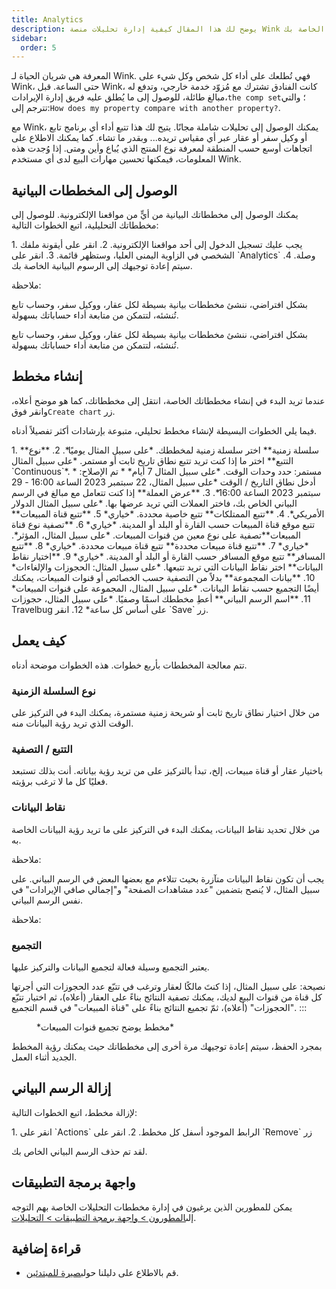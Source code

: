 ```yaml
---
title: Analytics
description: يوضح لك هذا المقال كيفية إدارة تحليلات منصة Wink الخاصة بك.
sidebar:
  order: 5
---
```


المعرفة هي شريان الحياة لـ Wink. فهي تُطلعك على أداء كل شخص وكل شيء على Wink، حتى الساعة. قبل Wink، كانت الفنادق تشترك مع مُزوّد خدمة خارجي، وتدفع له مبالغ طائلة، للوصول إلى ما يُطلق عليه فريق إدارة الإيرادات،`the comp set`؛ والتي تترجم إلى:`How does my property compare with another property?`.

مع Wink، يمكنك الوصول إلى تحليلات شاملة مجانًا. يتيح لك هذا تتبع أداء أي برنامج تابع أو وكيل سفر أو عقار عبر أي مقياس تريده... وبقدر ما تشاء. كما يمكنك الاطلاع على اتجاهات أوسع حسب المنطقة لمعرفة نوع المنتج الذي يُباع وأين ومتى. إذا وُجدت هذه المعلومات، فيمكنها تحسين مهارات البيع لدى أي مستخدم Wink.

## الوصول إلى المخططات البيانية

يمكنك الوصول إلى مخططاتك البيانية من أيٍّ من مواقعنا الإلكترونية. للوصول إلى مخططاتك التحليلية، اتبع الخطوات التالية:

<Steps>
  1. يجب عليك تسجيل الدخول إلى أحد مواقعنا الإلكترونية.
  2. انقر على أيقونة ملفك الشخصي في الزاوية اليمنى العليا، وستظهر قائمة.
  3. انقر على `Analytics` وصلة.
  4. سيتم إعادة توجيهك إلى الرسوم البيانية الخاصة بك.
</Steps>


ملاحظة:

بشكل افتراضي، ننشئ مخططات بيانية بسيطة لكل عقار، ووكيل سفر، وحساب تابع تُنشئه، لتتمكن من متابعة أداء حساباتك بسهولة.


بشكل افتراضي، ننشئ مخططات بيانية بسيطة لكل عقار، ووكيل سفر، وحساب تابع تُنشئه، لتتمكن من متابعة أداء حساباتك بسهولة.

## إنشاء مخطط

عندما تريد البدء في إنشاء مخططاتك الخاصة، انتقل إلى مخططاتك، كما هو موضح أعلاه، وانقر فوق`Create chart` زر.

فيما يلي الخطوات البسيطة لإنشاء مخطط تحليلي، متبوعة بإرشادات أكثر تفصيلاً أدناه.

<Steps>
  1. **سلسلة زمنية** اختر سلسلة زمنية لمخططك. *على سبيل المثال يوميًا*.
  2. **نوع التتبع** اختر ما إذا كنت تريد تتبع نطاق تاريخ ثابت أو مستمر. *على سبيل المثال `Continuous`*.
     * مستمر: حدد وحدات الوقت. *على سبيل المثال 7 أيام*
     * تم الإصلاح: أدخل نطاق التاريخ / الوقت *على سبيل المثال، 22 سبتمبر 2023 الساعة 16:00 - 29 سبتمبر 2023 الساعة 16:00*.
  3. **عرض العملة** إذا كنت تتعامل مع مبالغ في الرسم البياني الخاص بك، فاختر العملات التي تريد عرضها بها. *على سبيل المثال الدولار الأمريكي*.
  4. **تتبع الممتلكات** تتبع خاصية محددة. *خياري*
  5. **تتبع قناة المبيعات** تتبع موقع قناة المبيعات حسب القارة أو البلد أو المدينة. *خياري*
  6. **تصفية نوع قناة المبيعات**تصفية على نوع معين من قنوات المبيعات. *على سبيل المثال، المؤثر*. *خياري*
  7. **تتبع قناة مبيعات محددة** تتبع قناة مبيعات محددة. *خياري*
  8. **تتبع المسافر** تتبع موقع المسافر حسب القارة أو البلد أو المدينة. *خياري*
  9. **اختيار نقاط البيانات** اختر نقاط البيانات التي تريد تتبعها. *على سبيل المثال: الحجوزات والإلغاءات*
  10. **بيانات المجموعة** بدلاً من التصفية حسب الخصائص أو قنوات المبيعات، يمكنك أيضًا التجميع حسب نقاط البيانات. *على سبيل المثال، المجموعة على قنوات المبيعات*
  11. **اسم الرسم البياني** أعطِ مخططك اسمًا وصفيًا. *على سبيل المثال، حجوزات Travelbug على أساس كل ساعة*
  12. انقر `Save` زر.
</Steps>


## كيف يعمل

تتم معالجة المخططات بأربع خطوات. هذه الخطوات موضحة أدناه.

### نوع السلسلة الزمنية

من خلال اختيار نطاق تاريخ ثابت أو شريحة زمنية مستمرة، يمكنك البدء في التركيز على الوقت الذي تريد رؤية البيانات منه.

### التتبع / التصفية

باختيار عقار أو قناة مبيعات، إلخ، تبدأ بالتركيز على من تريد رؤية بياناته. أنت بذلك تستبعد فعليًا كل ما لا ترغب برؤيته.

### نقاط البيانات

من خلال تحديد نقاط البيانات، يمكنك البدء في التركيز على ما تريد رؤية البيانات الخاصة به.

ملاحظة:

يجب أن تكون نقاط البيانات متآزرة بحيث تتلاءم مع بعضها البعض في الرسم البياني. على سبيل المثال، لا يُنصح بتضمين "عدد مشاهدات الصفحة" و"إجمالي صافي الإيرادات" في نفس الرسم البياني.


ملاحظة:

### التجميع<Badge text="New" variant="note" />


يعتبر التجميع وسيلة فعالة لتجميع البيانات والتركيز عليها.

نصيحة: على سبيل المثال، إذا كنتَ مالكًا لعقار وترغب في تتبّع عدد الحجوزات التي أجرتها كل قناة من قنوات البيع لديك، يمكنك تصفية النتائج بناءً على العقار (أعلاه)، ثم اختيار تتبّع "الحجوزات" (أعلاه)، ثمّ تجميع النتائج بناءً على "قناة المبيعات" في قسم التجميع.
:::

<figure>
  <CloudinaryImage width="700" height="219" resize="scale" quality="best" alt="مخطط التحليلات" src="academy/analytics" errorImage="noimage_opaque_nyrtl0.png" />

  <figcaption>*مخطط يوضح تجميع قنوات المبيعات*</figcaption>
</figure>


بمجرد الحفظ، سيتم إعادة توجيهك مرة أخرى إلى مخططاتك حيث يمكنك رؤية المخطط الجديد أثناء العمل.

## إزالة الرسم البياني

لإزالة مخطط، اتبع الخطوات التالية:

<Steps>
  1. انقر على `Actions` الرابط الموجود أسفل كل مخطط.
  2. انقر على `Remove` زر
</Steps>


لقد تم حذف الرسم البياني الخاص بك.

## واجهة برمجة التطبيقات

يمكن للمطورين الذين يرغبون في إدارة مخططات التحليلات الخاصة بهم التوجه إلى[المطورون > واجهة برمجة التطبيقات > التحليلات](/developers/apis/#analytics-api).

## قراءة إضافية

* قم بالاطلاع على دليلنا حول[بصيرة للمبتدئين](/guides/insight-for-dummies).

